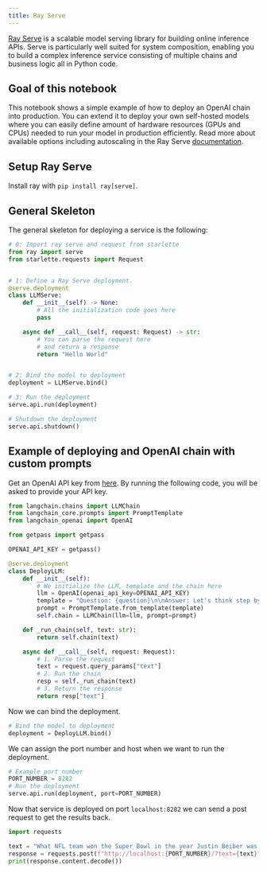 ```yaml
---
title: Ray Serve
---
```


[Ray Serve](https://docs.ray.io/en/latest/serve/index.html) is a scalable model serving library for building online inference APIs. Serve is particularly well suited for system composition, enabling you to build a complex inference service consisting of multiple chains and business logic all in Python code. 

## Goal of this notebook
This notebook shows a simple example of how to deploy an OpenAI chain into production. You can extend it to deploy your own self-hosted models where you can easily define amount of hardware resources (GPUs and CPUs) needed to run your model in production efficiently. Read more about available options including autoscaling in the Ray Serve [documentation](https://docs.ray.io/en/latest/serve/getting_started.html).


## Setup Ray Serve
Install ray with `pip install ray[serve]`. 

## General Skeleton

The general skeleton for deploying a service is the following:


```python
# 0: Import ray serve and request from starlette
from ray import serve
from starlette.requests import Request


# 1: Define a Ray Serve deployment.
@serve.deployment
class LLMServe:
    def __init__(self) -> None:
        # All the initialization code goes here
        pass

    async def __call__(self, request: Request) -> str:
        # You can parse the request here
        # and return a response
        return "Hello World"


# 2: Bind the model to deployment
deployment = LLMServe.bind()

# 3: Run the deployment
serve.api.run(deployment)
```


```python
# Shutdown the deployment
serve.api.shutdown()
```

## Example of deploying and OpenAI chain with custom prompts

Get an OpenAI API key from [here](https://platform.openai.com/account/api-keys). By running the following code, you will be asked to provide your API key.


```python
from langchain.chains import LLMChain
from langchain_core.prompts import PromptTemplate
from langchain_openai import OpenAI
```


```python
from getpass import getpass

OPENAI_API_KEY = getpass()
```


```python
@serve.deployment
class DeployLLM:
    def __init__(self):
        # We initialize the LLM, template and the chain here
        llm = OpenAI(openai_api_key=OPENAI_API_KEY)
        template = "Question: {question}\n\nAnswer: Let's think step by step."
        prompt = PromptTemplate.from_template(template)
        self.chain = LLMChain(llm=llm, prompt=prompt)

    def _run_chain(self, text: str):
        return self.chain(text)

    async def __call__(self, request: Request):
        # 1. Parse the request
        text = request.query_params["text"]
        # 2. Run the chain
        resp = self._run_chain(text)
        # 3. Return the response
        return resp["text"]
```

Now we can bind the deployment.


```python
# Bind the model to deployment
deployment = DeployLLM.bind()
```

We can assign the port number and host when we want to run the deployment. 


```python
# Example port number
PORT_NUMBER = 8282
# Run the deployment
serve.api.run(deployment, port=PORT_NUMBER)
```

Now that service is deployed on port `localhost:8282` we can send a post request to get the results back.


```python
import requests

text = "What NFL team won the Super Bowl in the year Justin Beiber was born?"
response = requests.post(f"http://localhost:{PORT_NUMBER}/?text={text}")
print(response.content.decode())
```
